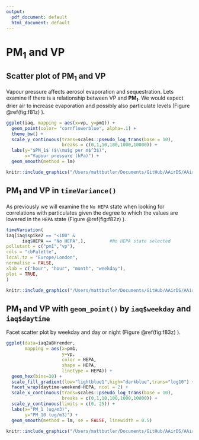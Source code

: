 ```yaml
---
output:
  pdf_document: default
  html_document: default
---
```

# **PM~1~ and VP**

## Scatter plot of **PM~1~ and VP**

Vapour pressure affects aerosol evaporation and sequestration. Lets examine if there is a relationship between VP and **PM~1~**. We would expect drier air to increase evaporation and possibly also particulate levels (Figure [\@ref(fig:f81z)]{color="blue"} ).

```r
ggplot(iaq, mapping = aes(x=vp, y=pm1)) +
  geom_point(color= "cornflowerblue", alpha=.1) +
  theme_bw() +
  scale_y_continuous(trans=scales::pseudo_log_trans(base = 10),
                     breaks = c(0,1,10,100,1000,10000)) +
  labs(y="$PM_1$ ($\\mu$g per m$^3$)",
       x="Vapour pressure (kPa)") +
  geom_smooth(method = lm)
```
```r
knitr::include_graphics("/Users/mattbutler/Documents/GitHub/AAirDS/AAirDS/063c4ecdfcb1c93a93a8317d05616cb52f0a65cd/images/f8.1-1.png")
```

## **PM~1~** and **VP** in `timeVariance()`

As previously we will examine the `No HEPA` state when looking for correlations with particulates given the degree to which the values are lowered in the `HEPA` state (Figure [\@ref(fig:f82z)]{color="blue"} ).

```r
timeVariation(
iaq[iaq$spike2 == "<100" &
      iaq$HEPA == "No HEPA",],         #No HEPA state selected
pollutant = c("pm1","vp"),
cols = "cbPalette",
local.tz = "Europe/London",
normalise = FALSE,
xlab = c("hour", "hour", "month", "weekday"),
plot = TRUE,
)
```
```r
knitr::include_graphics("/Users/mattbutler/Documents/GitHub/AAirDS/AAirDS/063c4ecdfcb1c93a93a8317d05616cb52f0a65cd/images/f8.2-1.png")
```

## **PM~1~ and VP** with `geom_point()` by `iaq$weekday` and `iaq$daytime`

Facet scatter plot by weekday and day or night (Figure [\@ref(fig:f83z)]{color="blue"} ).

```r
ggplot(data=iaq2aBHrender,
       mapping = aes(x=pm1,
                     y=vp,
                     color = HEPA,
                     shape = HEPA,
                     linetype = HEPA)) +
  geom_hex(bins=30) +
  scale_fill_gradient(low="lightblue1",high="darkblue",trans="log10") +
  facet_wrap(daytime~weekend~HEPA, ncol = 2) +
  scale_x_continuous(trans=scales::pseudo_log_trans(base = 10),
                     breaks = c(0,1,10,100,1000,10000)) +
  scale_y_continuous(limits = c(0, 25)) +
  labs(x="PM_1 (ug/m3)",
       y="PM_10 (ug/m3)") +
  geom_smooth(method = lm, se = FALSE, linewidth = 0.5)
```
```r
knitr::include_graphics("/Users/mattbutler/Documents/GitHub/AAirDS/AAirDS/063c4ecdfcb1c93a93a8317d05616cb52f0a65cd/images/f8.3-1.png")
```



